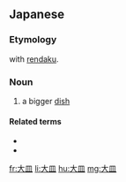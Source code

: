 ==Japanese==
{{ja-kanjitab|おお|さら|k2=ざら|r=y|yomi=kun}}

===Etymology===
{{prefix|大|皿|t1=big|t2=dish|lang=ja|sort=さら'}} with [[rendaku]].

===Noun===
{{ja-noun|おおざら}}

# a bigger [[dish]]

====Related terms====
* {{l|ja|皿}}
* {{l|ja|小皿}}

[[fr:大皿]]
[[li:大皿]]
[[hu:大皿]]
[[mg:大皿]]